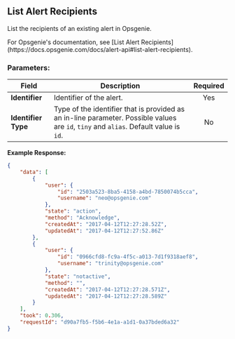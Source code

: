 ## List Alert Recipients

List the recipients of an existing alert in Opsgenie.

<Callout type="info">
	For Opsgenie's documentation, see [List Alert
	Recipients](https://docs.opsgenie.com/docs/alert-api#list-alert-recipients).
</Callout>

### Parameters:

| Field               | Description                                                                                                                           | Required |
| ------------------- | ------------------------------------------------------------------------------------------------------------------------------------- | :------: |
| **Identifier**      | Identifier of the alert.                                                                                                              |   Yes    |
| **Identifier Type** | Type of the identifier that is provided as an in-line parameter. Possible values are `id`, `tiny` and `alias`. Default value is `id`. |    No    |

**Example Response:**

```json
{
	"data": [
		{
			"user": {
				"id": "2503a523-8ba5-4158-a4bd-7850074b5cca",
				"username": "neo@opsgenie.com"
			},
			"state": "action",
			"method": "Acknowledge",
			"createdAt": "2017-04-12T12:27:28.52Z",
			"updatedAt": "2017-04-12T12:27:52.86Z"
		},
		{
			"user": {
				"id": "0966cfd8-fc9a-4f5c-a013-7d1f9318aef8",
				"username": "trinity@opsgenie.com"
			},
			"state": "notactive",
			"method": "",
			"createdAt": "2017-04-12T12:27:28.571Z",
			"updatedAt": "2017-04-12T12:27:28.589Z"
		}
	],
	"took": 0.306,
	"requestId": "d90a7fb5-f5b6-4e1a-a1d1-0a37bded6a32"
}
```
